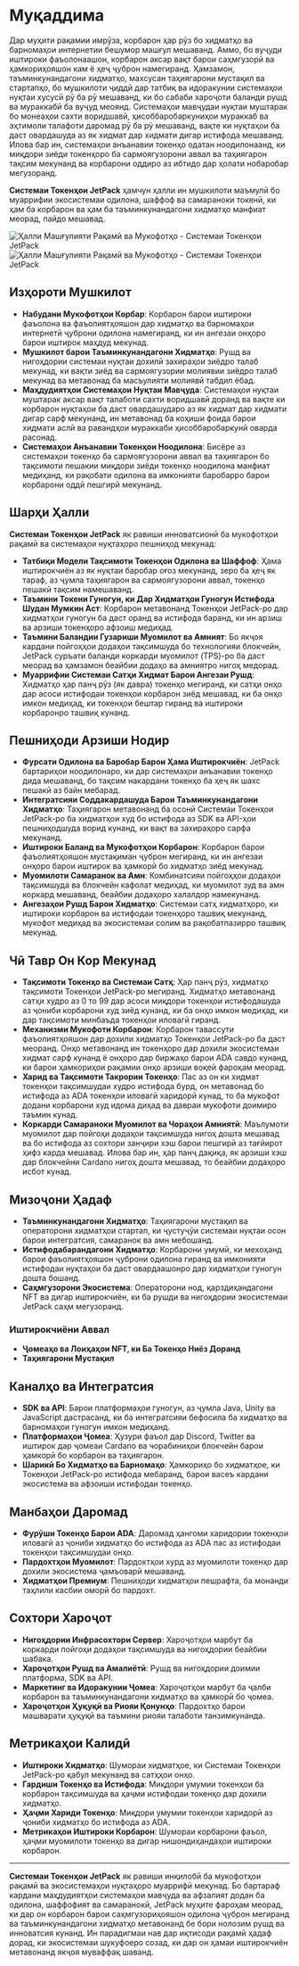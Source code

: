 
# Муқаддима

Дар муҳити рақамии имрӯза, корбарон ҳар рӯз бо хидматҳо ва барномаҳои интернетии бешумор машғул мешаванд. Аммо, бо вуҷуди иштироки фаъолонаашон, корбарон аксар вақт барои саҳмгузорӣ ва ҳамкориҳояшон кам ё ҳеҷ ҷуброн намегиранд. Ҳамзамон, таъминкунандагони хидматҳо, махсусан таҳиягарони мустақил ва стартапҳо, бо мушкилоти ҷиддӣ дар татбиқ ва идоракунии системаҳои нуқтаи хусусӣ рӯ ба рӯ мешаванд, ки бо сабаби хароҷоти баланди рушд ва мураккабӣ ба вуҷуд меоянд. Системаҳои мавҷудаи нуқтаи муштарак бо монеаҳои сахти воридшавӣ, ҳисоббаробаркуниҳои мураккаб ва эҳтимоли талафоти даромад рӯ ба рӯ мешаванд, вақте ки нуқтаҳои ба даст овардашуда аз як хидмат дар хидмати дигар истифода мешаванд. Илова бар ин, системаҳои анъанавии токенҳо одатан ноодилонаанд, ки миқдори зиёди токенҳоро ба сармоягузорони аввал ва таҳиягарон тақсим мекунанд ва корбарони оддиро аз ибтидо дар ҳолати нобаробар мегузоранд.

**Системаи Токенҳои JetPack** ҳамчун ҳалли ин мушкилоти маъмулӣ бо муаррифии экосистемаи одилона, шаффоф ва самараноки токенӣ, ки ҳам ба корбарон ва ҳам ба таъминкунандагони хидматҳо манфиат меорад, пайдо мешавад.

<Image src="/images/en/intro.svg" alt="Ҳалли Машғулияти Рақамӣ ва Мукофотҳо - Системаи Токенҳои JetPack" width={700} height={534} className="dark:hidden"/>
<Image src="/images/en/intro-dark.svg" alt="Ҳалли Машғулияти Рақамӣ ва Мукофотҳо - Системаи Токенҳои JetPack" width={700} height={534} className="hidden dark:block"/>

## Изҳороти Мушкилот

- **Набудани Мукофотҳои Корбар**: Корбарон барои иштироки фаъолона ва фаъолиятҳояшон дар хидматҳо ва барномаҳои интернетӣ ҷуброни одилона намегиранд, ки ин ангезаи онҳоро барои иштирок маҳдуд мекунад.
- **Мушкилот барои Таъминкунандагони Хидматҳо**: Рушд ва нигоҳдории системаи нуқтаи дохилӣ захираҳои зиёдро талаб мекунад, ки вақти зиёд ва сармоягузории молиявии зиёдро талаб мекунад ва метавонад ба масъулияти молиявӣ табдил ёбад.
- **Маҳдудиятҳои Системаҳои Нуқтаи Мавҷуда**: Системаҳои нуқтаи муштарак аксар вақт талаботи сахти воридшавӣ доранд ва вақте ки корбарон нуқтаҳои ба даст овардашударо аз як хидмат дар хидмати дигар сарф мекунанд, ин метавонад ба коҳиши фоида барои хидмати аслӣ ва равандҳои мураккаби ҳисоббаробаркунӣ оварда расонад.
- **Системаҳои Анъанавии Токенҳои Ноодилона**: Бисёре аз системаҳои токенҳо ба сармоягузорони аввал ва таҳиягарон бо тақсимоти пешакии миқдори зиёди токенҳо ноодилона манфиат медиҳанд, ки рақобати одилона ва имконияти баробарро барои корбарони оддӣ пешгирӣ мекунанд.

## Шарҳи Ҳалли

**Системаи Токенҳои JetPack** як равиши инноватсионӣ ба мукофотҳои рақамӣ ва системаҳои нуқтаҳоро пешниҳод мекунад:

- **Татбиқи Модели Тақсимоти Токенҳои Одилона ва Шаффоф**: Ҳама иштирокчиён аз як нуқтаи баробар оғоз мекунанд, зеро ба ҳеҷ як тараф, аз ҷумла таҳиягарон ва сармоягузорони аввал, токенҳо пешакӣ тақсим намешаванд.
- **Таъмини Токени Гуногун, ки Дар Хидматҳои Гуногун Истифода Шудан Мумкин Аст**: Корбарон метавонанд Токенҳои JetPack-ро дар хидматҳои гуногун ба даст оранд ва истифода баранд, ки ин арзиш ва арзиши токенҳоро афзоиш медиҳад.
- **Таъмини Баландии Гузариши Муомилот ва Амният**: Бо якҷоя кардани пойгоҳҳои додаҳои тақсимшуда бо технологияи блокчейн, JetPack суръати баланди коркарди муомилот (TPS)-ро ба даст меорад ва ҳамзамон беайбии додаҳо ва амниятро нигоҳ медорад.
- **Муаррифии Системаи Сатҳи Хидмат Барои Ангезаи Рушд**: Хидматҳо ҳар панҷ рӯз (як давра) токенҳо мегиранд, ки сатҳи онҳо дар асоси истифодаи токенҳои корбарон зиёд мешавад, ки ба онҳо имкон медиҳад, ки токенҳои бештар гиранд ва иштироки корбаронро ташвиқ кунанд.

## Пешниҳоди Арзиши Нодир

- **Фурсати Одилона ва Баробар Барои Ҳама Иштирокчиён**: JetPack бартариҳои ноодилонаро, ки дар системаҳои анъанавии токенҳо дида мешаванд, бо тақсим накардани токенҳо ба ҳеҷ як шахс пешакӣ аз байн мебарад.
- **Интегратсияи Соддакардашуда Барои Таъминкунандагони Хидматҳо**: Таҳиягарон метавонанд ба осонӣ Системаи Токенҳои JetPack-ро ба хидматҳои худ бо истифода аз SDK ва API-ҳои пешниҳодшуда ворид кунанд, ки вақт ва захираҳоро сарфа мекунанд.
- **Иштироки Баланд ва Мукофотҳои Корбарон**: Корбарон барои фаъолиятҳояшон мустақиман ҷуброн мегиранд, ки ин ангезаи онҳоро барои иштирок ва ҳамкорӣ бо хидматҳо зиёд мекунад.
- **Муомилоти Самаранок ва Амн**: Комбинатсияи пойгоҳҳои додаҳои тақсимшуда ва блокчейн кафолат медиҳад, ки муомилот зуд ва амн коркард мешаванд, беайбии додаҳоро халалдор намекунанд.
- **Ангезаҳои Рушд Барои Хидматҳо**: Системаи сатҳ хидматҳоро, ки иштироки корбарон ва истифодаи токенҳоро ташвиқ мекунанд, мукофот медиҳад ва экосистемаи солим ва рақобатпазирро ташвиқ мекунад.

## Чӣ Тавр Он Кор Мекунад

- **Тақсимоти Токенҳо ва Системаи Сатҳ**: Ҳар панҷ рӯз, хидматҳо тақсимоти Токенҳои JetPack-ро мегиранд. Хидматҳо метавонанд сатҳи худро аз 0 то 99 дар асоси миқдори токенҳои истифодашуда аз ҷониби корбарони худ зиёд кунанд, ки ба онҳо имкон медиҳад, ки дар тақсимоти минбаъда токенҳои иловагӣ гиранд.
- **Механизми Мукофоти Корбарон**: Корбарон тавассути фаъолиятҳояшон дар дохили хидматҳо Токенҳои JetPack-ро ба даст меоранд. Онҳо метавонанд ин токенҳоро дар дохили экосистемаи хидмат сарф кунанд ё онҳоро дар биржаҳо барои ADA савдо кунанд, ки барои ҳамкориҳои рақамии онҳо арзиши воқеӣ фароҳам меорад.
- **Харид ва Тақсимоти Такрории Токенҳо**: Пас аз он ки хидмат токенҳои тақсимшудаи худро истифода бурд, он метавонад бо истифода аз ADA токенҳои иловагӣ харидорӣ кунад, то ба мукофот додани корбарони худ идома диҳад ва давраи мукофоти доимиро таъмин кунад.
- **Коркарди Самараноки Муомилот ва Чораҳои Амниятӣ**: Маълумоти муомилот дар пойгоҳи додаҳои тақсимшуда нигоҳ дошта мешавад ва бо истифода аз сохтори занҷири хэш барои пешгирӣ аз тағйирот ҳифз карда мешавад. Илова бар ин, ҳар панҷ дақиқа, як арзиши хэш дар блокчейни Cardano нигоҳ дошта мешавад, то беайбии додаҳоро исбот кунад.

## Мизоҷони Ҳадаф

- **Таъминкунандагони Хидматҳо**: Таҳиягарони мустақил ва операторони хидматҳои стартап, ки ҷустуҷӯи системаи нуқтаи осон барои интегратсия, самаранок ва амн мебошанд.
- **Истифодабарандагони Хидматҳо**: Корбарони умумӣ, ки мехоҳанд барои фаъолиятҳояшон ҷуброни одилона гиранд ва имконияти истифодаи нуқтаҳои ба даст овардаашонро дар хидматҳои гуногун дошта бошанд.
- **Саҳмгузорони Экосистема**: Операторони нод, қарздиҳандагони NFT ва дигар иштирокчиён, ки ба рушди ва нигоҳдории экосистемаи JetPack саҳм мегузоранд.

### Иштирокчиёни Аввал

- **Ҷомеаҳо ва Лоиҳаҳои NFT, ки Ба Токенҳо Ниёз Доранд**
- **Таҳиягарони Мустақил**

## Каналҳо ва Интегратсия

- **SDK ва API**: Барои платформаҳои гуногун, аз ҷумла Java, Unity ва JavaScript дастрасанд, ки ба интегратсияи бефосила ба хидматҳо ва барномаҳои гуногун имкон медиҳанд.
- **Платформаҳои Ҷомеа**: Ҳузури фаъол дар Discord, Twitter ва иштирок дар ҷомеаи Cardano ва чорабиниҳои блокчейн барои ҳамкорӣ бо корбарон ва таҳиягарон.
- **Шарикӣ Бо Хидматҳо ва Барномаҳо**: Ҳамкориҳо бо хидматҳое, ки Токенҳои JetPack-ро истифода мебаранд, барои васеъ кардани экосистема ва афзоиши истифодаи токенҳо.

## Манбаҳои Даромад

- **Фурӯши Токенҳо Барои ADA**: Даромад ҳангоми харидории токенҳои иловагӣ аз ҷониби хидматҳо бо истифода аз ADA пас аз истифодаи токенҳои тақсимшудаи онҳо.
- **Пардохтҳои Муомилот**: Пардохтҳои хурд аз муомилоти токенҳо дар дохили экосистема ҷамъоварӣ мешаванд.
- **Хидматҳои Премиум**: Пешниҳоди хидматҳои пешрафта, ба монанди таҳлили касбии оморӣ бо пардохт.

## Сохтори Хароҷот

- **Нигоҳдории Инфрасохтори Сервер**: Хароҷотҳои марбут ба коркарди пойгоҳи додаҳои тақсимшуда ва нигоҳдории беайбии шабака.
- **Хароҷотҳои Рушд ва Амалиётӣ**: Рушд ва нигоҳдории доимии платформа, SDK ва API.
- **Маркетинг ва Идоракунии Ҷомеа**: Хароҷотҳои марбут ба ҷалби корбарон ва таъминкунандагони хидматҳо ва ҳамкорӣ бо ҷомеа.
- **Хароҷотҳои Ҳуқуқӣ ва Риояи Қонунҳо**: Пардохтҳо барои машварати ҳуқуқӣ ва таъмини риояи талаботи танзимкунанда.

## Метрикаҳои Калидӣ

- **Иштироки Хидматҳо**: Шумораи хидматҳое, ки Системаи Токенҳои JetPack-ро қабул мекунанд ва сатҳҳои онҳо.
- **Гардиши Токенҳо ва Истифода**: Миқдори умумии токенҳои ба корбарон тақсимшуда ва ҳаҷми истифодаи токенҳо дар дохили хидматҳо.
- **Ҳаҷми Хариди Токенҳо**: Миқдори умумии токенҳои харидорӣ аз ҷониби хидматҳо бо истифода аз ADA.
- **Метрикаҳои Иштироки Корбарон**: Шумораи корбарони фаъол, ҳаҷми муомилоти токенҳо ва дигар нишондиҳандаҳои иштироки корбарон.

---

**Системаи Токенҳои JetPack** як равиши инқилобӣ ба мукофотҳои рақамӣ ва экосистемаҳои нуқтаҳоро муаррифӣ мекунад. Бо бартараф кардани маҳдудиятҳои системаҳои мавҷуда ва афзалият додан ба одилона, шаффофият ва самаранокӣ, JetPack муҳите фароҳам меорад, ки дар он корбарон барои саҳмгузориҳояшон одилона ҷуброн мегиранд ва таъминкунандагони хидматҳо метавонанд бе бори нолозим рушд ва инноватсия кунанд. Ин парадигмаи нав дар иқтисоди рақамӣ ҳадаф дорад, ки экосистемаи шукуфоеро созад, ки дар он ҳамаи иштирокчиён метавонанд якҷоя муваффақ шаванд.
